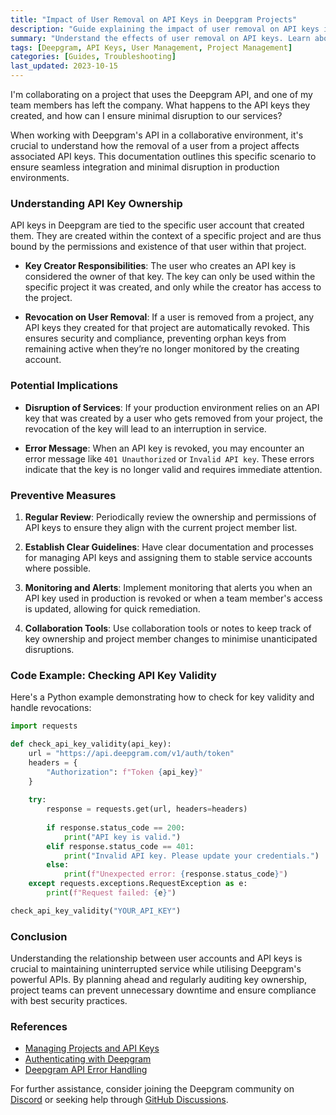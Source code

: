 ```yaml
---
title: "Impact of User Removal on API Keys in Deepgram Projects"
description: "Guide explaining the impact of user removal on API keys in Deepgram projects and how to mitigate disruptions."
summary: "Understand the effects of user removal on API keys. Learn about key ownership, automatic revocation, and strategies to ensure minimal disruption."
tags: [Deepgram, API Keys, User Management, Project Management]
categories: [Guides, Troubleshooting]
last_updated: 2023-10-15
---
```


<CommunityQuestion>I'm collaborating on a project that uses the Deepgram API, and one of my team members has left the company. What happens to the API keys they created, and how can I ensure minimal disruption to our services?</CommunityQuestion>

When working with Deepgram's API in a collaborative environment, it's crucial to understand how the removal of a user from a project affects associated API keys. This documentation outlines this specific scenario to ensure seamless integration and minimal disruption in production environments.

### Understanding API Key Ownership

API keys in Deepgram are tied to the specific user account that created them. They are created within the context of a specific project and are thus bound by the permissions and existence of that user within that project.

- **Key Creator Responsibilities**: The user who creates an API key is considered the owner of that key. The key can only be used within the specific project it was created, and only while the creator has access to the project.

- **Revocation on User Removal**: If a user is removed from a project, any API keys they created for that project are automatically revoked. This ensures security and compliance, preventing orphan keys from remaining active when they’re no longer monitored by the creating account.

### Potential Implications

- **Disruption of Services**: If your production environment relies on an API key that was created by a user who gets removed from your project, the revocation of the key will lead to an interruption in service.

- **Error Message**: When an API key is revoked, you may encounter an error message like `401 Unauthorized` or `Invalid API key`. These errors indicate that the key is no longer valid and requires immediate attention.

### Preventive Measures

1. **Regular Review**: Periodically review the ownership and permissions of API keys to ensure they align with the current project member list.

2. **Establish Clear Guidelines**: Have clear documentation and processes for managing API keys and assigning them to stable service accounts where possible.

3. **Monitoring and Alerts**: Implement monitoring that alerts you when an API key used in production is revoked or when a team member's access is updated, allowing for quick remediation.

4. **Collaboration Tools**: Use collaboration tools or notes to keep track of key ownership and project member changes to minimise unanticipated disruptions.

### Code Example: Checking API Key Validity

Here's a Python example demonstrating how to check for key validity and handle revocations:

```python
import requests

def check_api_key_validity(api_key):
    url = "https://api.deepgram.com/v1/auth/token"
    headers = {
        "Authorization": f"Token {api_key}"
    }
    
    try:
        response = requests.get(url, headers=headers)
        
        if response.status_code == 200:
            print("API key is valid.")
        elif response.status_code == 401:
            print("Invalid API key. Please update your credentials.")
        else:
            print(f"Unexpected error: {response.status_code}")
    except requests.exceptions.RequestException as e:
        print(f"Request failed: {e}")

check_api_key_validity("YOUR_API_KEY")
```

### Conclusion

Understanding the relationship between user accounts and API keys is crucial to maintaining uninterrupted service while utilising Deepgram's powerful APIs. By planning ahead and regularly auditing key ownership, project teams can prevent unnecessary downtime and ensure compliance with best security practices.

### References

- [Managing Projects and API Keys](/docs/managing-projects#manage-api-keys)
- [Authenticating with Deepgram](/docs/authenticating)
- [Deepgram API Error Handling](/reference/errors)

For further assistance, consider joining the Deepgram community on [Discord](https://discord.gg/deepgram) or seeking help through [GitHub Discussions](https://github.com/deepgram/deepgram-python-sdk/discussions).